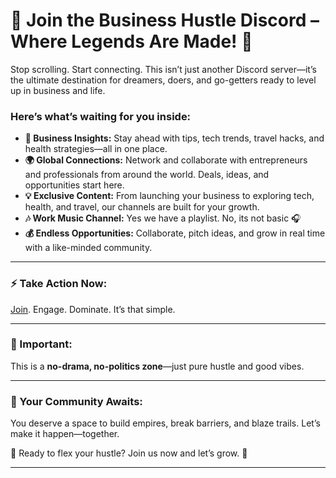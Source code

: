 
# 🚀 Join the Business Hustle Discord – Where Legends Are Made! 🚀

Stop scrolling. Start connecting. This isn’t just another Discord server—it’s the ultimate destination for dreamers, doers, and go-getters ready to level up in business and life.

### Here’s what’s waiting for you inside:

- **💼 Business Insights:** Stay ahead with tips, tech trends, travel hacks, and health strategies—all in one place.  
- **🌍 Global Connections:** Network and collaborate with entrepreneurs and professionals from around the world. Deals, ideas, and opportunities start here.  
- **💡 Exclusive Content:** From launching your business to exploring tech, health, and travel, our channels are built for your growth.  
- **🎶 Work Music Channel:** Yes we have a playlist. No, its not basic 🎧  
- **💰 Endless Opportunities:** Collaborate, pitch ideas, and grow in real time with a like-minded community.  

---

### ⚡ Take Action Now:  
[Join](https://discord.gg/wg9ewfUpJ8). Engage. Dominate. It’s that simple.  

---

### 🚨 Important:  
This is a **no-drama, no-politics zone**—just pure hustle and good vibes. 

---

### 🎯 Your Community Awaits:  
You deserve a space to build empires, break barriers, and blaze trails. Let’s make it happen—together.  

💪 Ready to flex your hustle? Join us now and let’s grow. 🚀  

---
